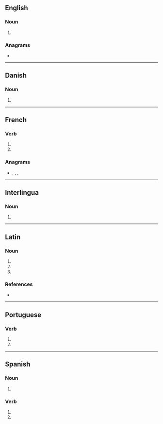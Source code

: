{{also|murés|mûres|Mureș}}
==English==

===Noun===
{{head|en|noun form}}

# {{plural of|mure|lang=en}}

===Anagrams===
* {{anagrams|en|a=emrsu|Esrum|Remus|Sumer|merus|murse|muser|resum|semur|serum}}

----

==Danish==

===Noun===
{{head|da|noun form|g=c}}

# {{inflection of|da|mur||indef|gen|p}}

----

==French==

===Verb===
{{head|fr|verb form}}

# {{inflection of|murer||2|s|pres|indc|lang=fr}}
# {{inflection of|murer||2|s|pres|subj|lang=fr}}

===Anagrams===
* {{l|fr|meurs}}, {{l|fr|muser}}, {{l|fr|sérum}}, {{l|fr|Sumer}}

----

==Interlingua==

===Noun===
{{head|ia|noun form}}

# {{plural of|mure|lang=ia}}

----

==Latin==

===Noun===
{{la-noun-form|murēs}}

# {{inflection of|mūs||nom|p|lang=la}}
# {{inflection of|mūs||acc|p|lang=la}}
# {{inflection of|mūs||voc|p|lang=la}}

===References===
* {{R:du Cange}}

----

==Portuguese==

===Verb===
{{head|pt|verb form}}

# {{pt-verb form of|murar|ar|imperative|negative|singular|second}}
# {{pt-verb form of|murar|ar|subjunctive|present|singular|second}}

----

==Spanish==

===Noun===
{{head|es|noun form|g=m-p}}

# {{plural of|mur|lang=es}}

===Verb===
{{head|es|verb form}}

# {{es-verb form of|ending=ar|mood=imperative|sense=negative|pers=2|formal=no|number=singular|murar}}
# {{es-verb form of|ending=ar|mood=subjunctive|tense=present|pers=2|formal=no|number=singular|murar}}